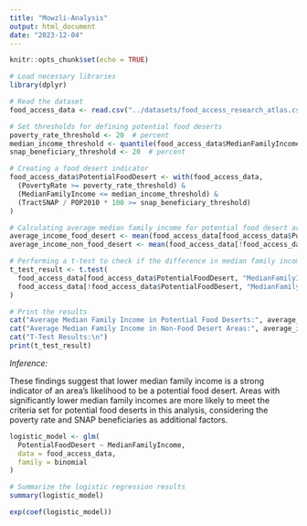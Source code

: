 ```yaml
---
title: "Mowzli-Analysis"
output: html_document
date: "2023-12-04"
---
```


```r
knitr::opts_chunk$set(echo = TRUE)
```

```r
# Load necessary libraries
library(dplyr)

# Read the dataset
food_access_data <- read.csv("../datasets/food_access_research_atlas.csv")

# Set thresholds for defining potential food deserts
poverty_rate_threshold <- 20  # percent
median_income_threshold <- quantile(food_access_data$MedianFamilyIncome, 0.25)  # lower quartile
snap_beneficiary_threshold <- 20  # percent

# Creating a food desert indicator
food_access_data$PotentialFoodDesert <- with(food_access_data, 
  (PovertyRate >= poverty_rate_threshold) &
  (MedianFamilyIncome <= median_income_threshold) &
  (TractSNAP / POP2010 * 100 >= snap_beneficiary_threshold)
)

# Calculating average median family income for potential food desert areas and non-food desert areas
average_income_food_desert <- mean(food_access_data[food_access_data$PotentialFoodDesert, "MedianFamilyIncome"])
average_income_non_food_desert <- mean(food_access_data[!food_access_data$PotentialFoodDesert, "MedianFamilyIncome"])

# Performing a t-test to check if the difference in median family incomes is statistically significant
t_test_result <- t.test(
  food_access_data[food_access_data$PotentialFoodDesert, "MedianFamilyIncome"],
  food_access_data[!food_access_data$PotentialFoodDesert, "MedianFamilyIncome"]
)

# Print the results
cat("Average Median Family Income in Potential Food Deserts:", average_income_food_desert, "\n")
cat("Average Median Family Income in Non-Food Desert Areas:", average_income_non_food_desert, "\n")
cat("T-Test Results:\n")
print(t_test_result)
```
*Inference:*

These findings suggest that lower median family income is a strong indicator of an area's likelihood to be a potential food desert. Areas with significantly lower median family incomes are more likely to meet the criteria set for potential food deserts in this analysis, considering the poverty rate and SNAP beneficiaries as additional factors.

```r
logistic_model <- glm(
  PotentialFoodDesert ~ MedianFamilyIncome,
  data = food_access_data,
  family = binomial
)

# Summarize the logistic regression results
summary(logistic_model)

exp(coef(logistic_model))
```